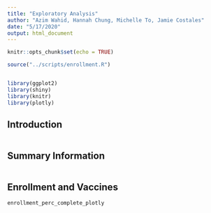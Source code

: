 ```yaml
---
title: "Exploratory Analysis"
author: "Azim Wahid, Hannah Chung, Michelle To, Jamie Costales"
date: "5/17/2020"
output: html_document
---
```


```r
knitr::opts_chunk$set(echo = TRUE)

source("../scripts/enrollment.R")


library(ggplot2)
library(shiny)
library(knitr)
library(plotly)
```

## Introduction

```r

```

## Summary Information

```r

```

## Enrollment and Vaccines

```r
enrollment_perc_complete_plotly
```



